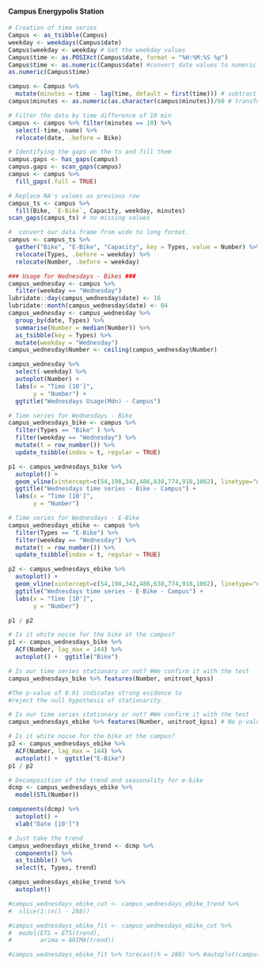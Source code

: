 #### **Campus Energypolis Station**

```r
# Creation of time series
Campus <- as_tsibble(Campus)
weekday <- weekdays(Campus$date)
Campus$weekday <- weekday # Get the weekday values
Campus$time <- as.POSIXct(Campus$date, format = "%H:%M:%S %p")
Campus$time <- as.numeric(Campus$date) #convert date values to numeric
as.numeric(Campus$time)

campus <- Campus %>% 
  mutate(minutes = time - lag(time, default = first(time))) # subtract days
campus$minutes <- as.numeric(as.character(campus$minutes))/60 # transform to minutes

# Filter the data by time difference of 10 min
campus <- campus %>% filter(minutes == 10) %>%
  select(-time,-name) %>%
  relocate(date, .before = Bike)

# Identifying the gaps on the ts and fill them
campus.gaps <- has_gaps(campus)
campus.gaps <- scan_gaps(campus)
campus <- campus %>% 
  fill_gaps(.full = TRUE) 

# Replace NA's values as previous row 
campus_ts <- campus %>%
  fill(Bike, `E-Bike`, Capacity, weekday, minutes)
scan_gaps(campus_ts) # no missing values

#  convert our data frame from wide to long format.
campus <- campus_ts %>% 
  gather("Bike", "E-Bike", "Capacity", key = Types, value = Number) %>%
  relocate(Types, .before = weekday) %>%
  relocate(Number, .before = weekday)
```

```r
### Usage for Wednesdays - Bikes ###
campus_wednesday <- campus %>%
  filter(weekday == "Wednesday") 
lubridate::day(campus_wednesday$date) <- 16
lubridate::month(campus_wednesday$date) <- 04
campus_wednesday <- campus_wednesday %>%
  group_by(date, Types) %>%
  summarise(Number = median(Number)) %>%
  as_tsibble(key = Types) %>%
  mutate(weekday = "Wednesday")
campus_wednesday$Number <- ceiling(campus_wednesday$Number)

campus_wednesday %>% 
  select(-weekday) %>%
  autoplot(Number) +
  labs(x = "Time [10']",
       y = "Number") + 
  ggtitle("Wednesdays Usage(Mdn) - Campus")

# Time series for Wednesdays - Bike
campus_wednesdays_bike <- campus %>% 
  filter(Types == "Bike" ) %>% 
  filter(weekday == "Wednesday") %>%
  mutate(t = row_number()) %>% 
  update_tsibble(index = t, regular = TRUE)

p1 <- campus_wednesdays_bike %>% 
  autoplot() +
  geom_vline(xintercept=c(54,198,342,486,630,774,918,1062), linetype="dotted") + #Per day
  ggtitle("Wednesdays time series - Bike - Campus") +
  labs(x = "Time [10']",
       y = "Number")

# Time series for Wednesdays - E-Bike
campus_wednesdays_ebike <- campus %>% 
  filter(Types == "E-Bike") %>% 
  filter(weekday == "Wednesday") %>%
  mutate(t = row_number()) %>% 
  update_tsibble(index = t, regular = TRUE)

p2 <- campus_wednesdays_ebike %>% 
  autoplot() +  
  geom_vline(xintercept=c(54,198,342,486,630,774,918,1062), linetype="dotted") + #Per day
  ggtitle("Wednesdays time series - E-Bike - Campus") +
  labs(x = "Time [10']",
       y = "Number")

p1 / p2
```

```r
# Is it white noise for the bike at the campus? 
p1 <- campus_wednesdays_bike %>% 
  ACF(Number, lag_max = 144) %>% 
  autoplot() +  ggtitle("Bike")

# Is our time series stationary or not? #We confirm it with the test
campus_wednesdays_bike %>% features(Number, unitroot_kpss) 

#The p-value of 0.01 indicates strong evidence to 
#reject the null hypothesis of stationarity.

# Is our time series stationary or not? #We confirm it with the test
campus_wednesdays_ebike %>% features(Number, unitroot_kpss) # No p-value < 0.05

# Is it white noise for the bike at the campus?
p2 <- campus_wednesdays_ebike %>% 
  ACF(Number, lag_max = 144) %>% 
  autoplot() +  ggtitle("E-Bike")
p1 / p2
```

```r
# Decomposition of the trend and seasonality for e-bike
dcmp <- campus_wednesdays_ebike %>% 
  model(STL(Number))

components(dcmp) %>% 
  autoplot() +
  xlab("Date [10']")

# Just take the trend
campus_wednesdays_ebike_trend <- dcmp %>% 
  components() %>% 
  as_tsibble() %>% 
  select(t, Types, trend)

campus_wednesdays_ebike_trend %>% 
  autoplot()
```

```r
#campus_wednesdays_ebike_cut <- campus_wednesdays_ebike_trend %>% 
#  slice(1:(n() - 288)) 

#campus_wednesdays_ebike_fit <- campus_wednesdays_ebike_cut %>% 
#  model(ETS = ETS(trend),
#        arima = ARIMA(trend))

#campus_wednesdays_ebike_fit %>% forecast(h = 288) %>% #autoplot(campus_wednesdays_ebike_trend) 
```

